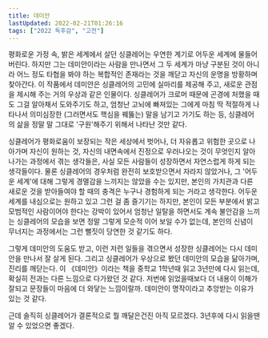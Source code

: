 ```yaml
---
title: 데미안
lastUpdated: 2022-02-21T01:26:16
tags: ["2022 독후감", "고전"]
---
```



<Bookmark
    image="https://shopping-phinf.pstatic.net/main_3244164/32441645060.20230620100615.jpg"
    url="https://search.shopping.naver.com/book/catalog/32441645060"
    description="현실에 대결하는 영혼의 발전을 담은 헤르만 헤세의 걸작 『데미안』. 독일 문학의 거장이자 노벨문학상 수상작가 헤르만 헤세의 자전적 소설이다. 1차 세계대전 직후인 1919년 에밀 싱클레어라는 가명으로 발표했던 작품으로, 열 살 소년이 스무 살 청년이 되기까지 고독하고 힘든 성장의 과정을 그리고 있다. "
/>

평화로운 가정 속, 밝은 세계에서 살던 싱클레어는 우연한 계기로 어두운 세계에 물들어버린다. 하지만 그는 데미안이라는 사람을 만나면서 그 두 세계가 마냥 구분된 것이 아니라 어느 정도 타협을 봐야 하는 복합적인 존재라는 것을 깨닫고 자신의 운명을 방황하며 찾아간다. 이 작품에서 데미안은 싱클레어의 고민에 실마리를 제공해 주고, 새로운 관점을 제시해 주는 거의 우상과 같은 인물이다. 싱클레어가 크로머 때문에 곤경에 처했을 때도 그걸 알아채서 도와주기도 하고, 엄청난 고뇌에 빠져있는 그에게 마침 딱 적절하게 나타나서 의미심장한 (그러면서도 핵심을 꿰뚫는) 말을 남기고 가기도 하는 등, 싱클레어의 삶을 정말 말 그대로 '구원'해주기 위해서 나타난 것만 같다.

싱클레어가 평화로움이 보장되는 작은 세상에서 벗어나, 더 자유롭고 위험한 곳으로 나아가며 자신이 원하는 것, 자신의 내면속에서 진정으로 우러나오는 것이 무엇인지 알아나가는 과정에서 겪는 생각들은, 사실 모든 사람들이 성장하면서 자연스럽게 하게 되는 생각들이다. 물론 싱클레어의 경우처럼 완전히 보호받으면서 자라지 않았거나, 그 '어두운 세계'에 대해 그렇게 경멸감을 느끼지는 않았을 수는 있지만, 본인의 가치관과 다른 새로운 것을 받아들여야 할 때의 충격은 누구나 경험하게 되는 거라고 생각한다. 어두운 세계를 내심으로는 원하고 있고 그런 걸 좀 즐기기는 하지만, 본인이 모든 부분에서 밝고 모범적인 사람이어야 한다는 강박이 있어서 엄청난 일탈을 하면서도 계속 불안감을 느끼는 싱클레어의 모습을 보면 정말 그렇게 모순적 이어 보일 수가 없는데, 본인의 신념이 무너지는 과정에서는 그런 뻘짓이 당연한 것 같기도 하다.

그렇게 데미안의 도움도 받고, 이런 저런 일들을 겪으면서 성장한 싱클레어는 다시 데미안을 만나서 잘 살게 된다. 그리고 싱클레어가 우상으로 봤던 데미안의 모습을 닮아가며, 진리를 깨닫는다. 이 《데미안》이라는 책을 중학교 1학년때 읽고 3년만에 다시 읽는데, 확실히 전과는 다른 느낌으로 다가왔던 것 같다. 저번에 읽었을때보다 더 내용이 이해가 잘되고 문장들이 마음에 더 와닿는 느낌이랄까. 데미안이 명작이라고 추앙받는 이유가 있는 것 같다.

근데 솔직히 싱클레어가 결론적으로 뭘 깨달은건진 아직 모르겠다. 3년후에 다시 읽을땐 알 수 있었으면 좋겠다.